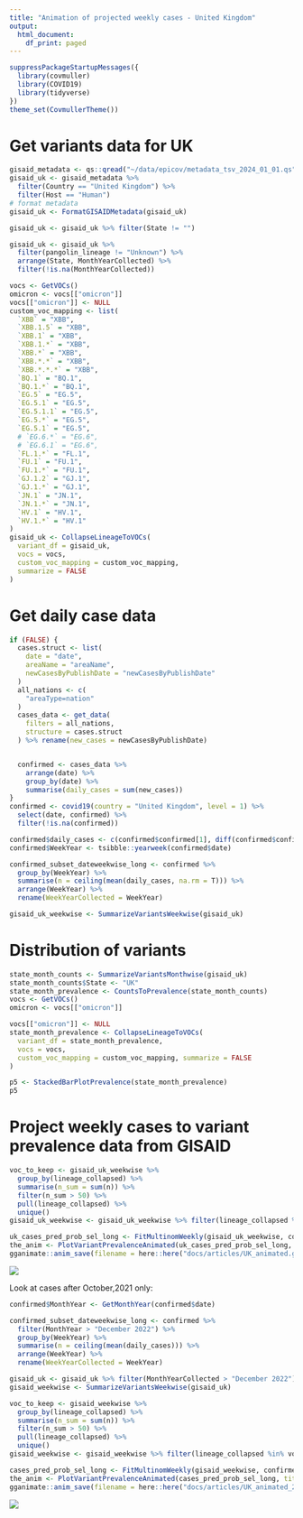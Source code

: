 ```yaml
---
title: "Animation of projected weekly cases - United Kingdom"
output:
  html_document:
    df_print: paged
---
```



```r
suppressPackageStartupMessages({
  library(covmuller)
  library(COVID19)
  library(tidyverse)
})
theme_set(CovmullerTheme())
```

# Get variants data for UK

```r
gisaid_metadata <- qs::qread("~/data/epicov/metadata_tsv_2024_01_01.qs")
gisaid_uk <- gisaid_metadata %>%
  filter(Country == "United Kingdom") %>%
  filter(Host == "Human")
# format metadata
gisaid_uk <- FormatGISAIDMetadata(gisaid_uk)

gisaid_uk <- gisaid_uk %>% filter(State != "")

gisaid_uk <- gisaid_uk %>%
  filter(pangolin_lineage != "Unknown") %>%
  arrange(State, MonthYearCollected) %>%
  filter(!is.na(MonthYearCollected))

vocs <- GetVOCs()
omicron <- vocs[["omicron"]]
vocs[["omicron"]] <- NULL
custom_voc_mapping <- list(
  `XBB` = "XBB",
  `XBB.1.5` = "XBB",
  `XBB.1` = "XBB",
  `XBB.1.*` = "XBB",
  `XBB.*` = "XBB",
  `XBB.*.*` = "XBB",
  `XBB.*.*.*` = "XBB",
  `BQ.1` = "BQ.1",
  `BQ.1.*` = "BQ.1",
  `EG.5` = "EG.5",
  `EG.5.1` = "EG.5",
  `EG.5.1.1` = "EG.5",
  `EG.5.*` = "EG.5",
  `EG.5.1` = "EG.5",
  # `EG.6.*` = "EG.6",
  # `EG.6.1` = "EG.6",
  `FL.1.*` = "FL.1",
  `FU.1` = "FU.1",
  `FU.1.*` = "FU.1",
  `GJ.1.2` = "GJ.1",
  `GJ.1.*` = "GJ.1",
  `JN.1` = "JN.1",
  `JN.1.*` = "JN.1",
  `HV.1` = "HV.1",
  `HV.1.*` = "HV.1"
)
gisaid_uk <- CollapseLineageToVOCs(
  variant_df = gisaid_uk,
  vocs = vocs,
  custom_voc_mapping = custom_voc_mapping,
  summarize = FALSE
)
```

# Get daily case data
```r
if (FALSE) {
  cases.struct <- list(
    date = "date",
    areaName = "areaName",
    newCasesByPublishDate = "newCasesByPublishDate"
  )
  all_nations <- c(
    "areaType=nation"
  )
  cases_data <- get_data(
    filters = all_nations,
    structure = cases.struct
  ) %>% rename(new_cases = newCasesByPublishDate)


  confirmed <- cases_data %>%
    arrange(date) %>%
    group_by(date) %>%
    summarise(daily_cases = sum(new_cases))
}
confirmed <- covid19(country = "United Kingdom", level = 1) %>%
  select(date, confirmed) %>%
  filter(!is.na(confirmed))

confirmed$daily_cases <- c(confirmed$confirmed[1], diff(confirmed$confirmed))
confirmed$WeekYear <- tsibble::yearweek(confirmed$date)

confirmed_subset_dateweekwise_long <- confirmed %>%
  group_by(WeekYear) %>%
  summarise(n = ceiling(mean(daily_cases, na.rm = T))) %>%
  arrange(WeekYear) %>%
  rename(WeekYearCollected = WeekYear)

gisaid_uk_weekwise <- SummarizeVariantsWeekwise(gisaid_uk)
```

# Distribution of variants



```r
state_month_counts <- SummarizeVariantsMonthwise(gisaid_uk)
state_month_counts$State <- "UK"
state_month_prevalence <- CountsToPrevalence(state_month_counts)
vocs <- GetVOCs()
omicron <- vocs[["omicron"]]

vocs[["omicron"]] <- NULL
state_month_prevalence <- CollapseLineageToVOCs(
  variant_df = state_month_prevalence,
  vocs = vocs,
  custom_voc_mapping = custom_voc_mapping, summarize = FALSE
)

p5 <- StackedBarPlotPrevalence(state_month_prevalence)
p5
```

# Project weekly cases to variant prevalence data from GISAID

```r
voc_to_keep <- gisaid_uk_weekwise %>%
  group_by(lineage_collapsed) %>%
  summarise(n_sum = sum(n)) %>%
  filter(n_sum > 50) %>%
  pull(lineage_collapsed) %>%
  unique()
gisaid_uk_weekwise <- gisaid_uk_weekwise %>% filter(lineage_collapsed %in% voc_to_keep)

uk_cases_pred_prob_sel_long <- FitMultinomWeekly(gisaid_uk_weekwise, confirmed_subset_dateweekwise_long)
the_anim <- PlotVariantPrevalenceAnimated(uk_cases_pred_prob_sel_long, title = "Estimated cases (weekly average) in New York state by variant", caption = "**Source: gisaid.org and gov.uk**<br>", date_breaks = "28 days")
gganimate::anim_save(filename = here::here("docs/articles/UK_animated.gif"), animation = the_anim)
```
![](UK_animated.gif)

Look at cases after October,2021 only:

```r
confirmed$MonthYear <- GetMonthYear(confirmed$date)

confirmed_subset_dateweekwise_long <- confirmed %>%
  filter(MonthYear > "December 2022") %>%
  group_by(WeekYear) %>%
  summarise(n = ceiling(mean(daily_cases))) %>%
  arrange(WeekYear) %>%
  rename(WeekYearCollected = WeekYear)

gisaid_uk <- gisaid_uk %>% filter(MonthYearCollected > "December 2022")
gisaid_weekwise <- SummarizeVariantsWeekwise(gisaid_uk)

voc_to_keep <- gisaid_weekwise %>%
  group_by(lineage_collapsed) %>%
  summarise(n_sum = sum(n)) %>%
  filter(n_sum > 50) %>%
  pull(lineage_collapsed) %>%
  unique()
gisaid_weekwise <- gisaid_weekwise %>% filter(lineage_collapsed %in% voc_to_keep)

cases_pred_prob_sel_long <- FitMultinomWeekly(gisaid_weekwise, confirmed_subset_dateweekwise_long)
the_anim <- PlotVariantPrevalenceAnimated(cases_pred_prob_sel_long, title = "Estimated cases (weekly average) in the UK by variant", caption = "**Source: gisaid.org and gov.uk**<br>")
gganimate::anim_save(filename = here::here("docs/articles/UK_animated_2023.gif"), animation = the_anim)
```
![](UK_animated_2023.gif)
